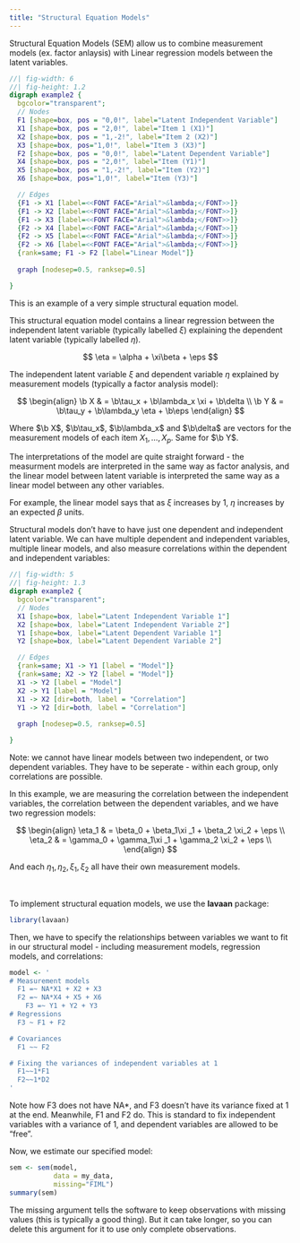 ```yaml
---
title: "Structural Equation Models"
---
```


Structural Equation Models (SEM) allow us to combine measurement models (ex. factor anlaysis) with Linear regression models between the latent variables.

::: center-graph
```dot
//| fig-width: 6
//| fig-height: 1.2
digraph example2 {
  bgcolor="transparent";
  // Nodes
  F1 [shape=box, pos = "0,0!", label="Latent Independent Variable"]
  X1 [shape=box, pos = "2,0!", label="Item 1 (X1)"]
  X2 [shape=box, pos = "1,-2!", label="Item 2 (X2)"]
  X3 [shape=box, pos="1,0!", label="Item 3 (X3)"]
  F2 [shape=box, pos = "0,0!", label="Latent Dependent Variable"]
  X4 [shape=box, pos = "2,0!", label="Item (Y1)"]
  X5 [shape=box, pos = "1,-2!", label="Item (Y2)"]
  X6 [shape=box, pos="1,0!", label="Item (Y3)"]

  // Edges
  {F1 -> X1 [label=<<FONT FACE="Arial">&lambda;</FONT>>]}
  {F1 -> X2 [label=<<FONT FACE="Arial">&lambda;</FONT>>]}
  {F1 -> X3 [label=<<FONT FACE="Arial">&lambda;</FONT>>]}
  {F2 -> X4 [label=<<FONT FACE="Arial">&lambda;</FONT>>]}
  {F2 -> X5 [label=<<FONT FACE="Arial">&lambda;</FONT>>]}
  {F2 -> X6 [label=<<FONT FACE="Arial">&lambda;</FONT>>]}
  {rank=same; F1 -> F2 [label="Linear Model"]}
  
  graph [nodesep=0.5, ranksep=0.5]

}
```
:::

::: small
This is an example of a very simple structural equation model.
:::

This structural equation model contains a linear regression between the independent latent variable (typically labelled $\xi$) explaining the dependent latent variable (typically labelled $\eta$).

$$
\eta = \alpha +  \xi\beta + \eps
$$

The independent latent variable $\xi$ and dependent variable $\eta$ explained by measurement models (typically a factor analysis model):

$$
\begin{align}
\b X & = \b\tau_x + \b\lambda_x \xi + \b\delta \\
\b Y & = \b\tau_y + \b\lambda_y \eta + \b\eps
\end{align}
$$

::: small
Where $\b X$, $\b\tau_x$, $\b\lambda_x$ and $\b\delta$ are vectors for the measurement models of each item $X_1, \dots, X_p$. Same for $\b Y$.
:::

The interpretations of the model are quite straight forward - the measurment models are interpreted in the same way as factor analysis, and the linear model between latent variable is interpreted the same way as a linear model between any other variables.

::: small
For example, the linear model says that as $\xi$ increases by 1, $\eta$ increases by an expected $\beta$ units.
:::

Structural models don't have to have just one dependent and independent latent variable. We can have multiple dependent and independent variables, multiple linear models, and also measure correlations within the dependent and independent variables:

::: center-graph
```dot
//| fig-width: 5
//| fig-height: 1.3
digraph example2 {
  bgcolor="transparent";
  // Nodes
  X1 [shape=box, label="Latent Independent Variable 1"]
  X2 [shape=box, label="Latent Independent Variable 2"]
  Y1 [shape=box, label="Latent Dependent Variable 1"]
  Y2 [shape=box, label="Latent Dependent Variable 2"]

  // Edges
  {rank=same; X1 -> Y1 [label = "Model"]}
  {rank=same; X2 -> Y2 [label = "Model"]}
  X1 -> Y2 [label = "Model"]
  X2 -> Y1 [label = "Model"]
  X1 -> X2 [dir=both, label = "Correlation"]
  Y1 -> Y2 [dir=both, label = "Correlation"]
  
  graph [nodesep=0.5, ranksep=0.5]

}
```
:::

::: small
Note: we cannot have linear models between two independent, or two dependent variables. They have to be seperate - within each group, only correlations are possible.
:::

In this example, we are measuring the correlation between the independent variables, the correlation between the dependent variables, and we have two regression models:

$$
\begin{align}
\eta_1 & = \beta_0 + \beta_1\xi _1 + \beta_2 \xi_2 + \eps \\
\eta_2 & = \gamma_0 + \gamma_1\xi _1 + \gamma_2 \xi_2 + \eps \\
\end{align}
$$

::: small
And each $\eta_1, \eta_2, \xi_1, \xi_2$ all have their own measurement models.
:::

<br />

To implement structural equation models, we use the **lavaan** package:

```r
library(lavaan)
```

Then, we have to specify the relationships between variables we want to fit in our structural model - including measurement models, regression models, and correlations:

```r
model <- '
# Measurement models 
  F1 =~ NA*X1 + X2 + X3
  F2 =~ NA*X4 + X5 + X6
	F3 =~ Y1 + Y2 + Y3
# Regressions
  F3 ~ F1 + F2

# Covariances
  F1 ~~ F2

# Fixing the variances of independent variables at 1
  F1~~1*F1
  F2~~1*D2
'
```

::: small
Note how F3 does not have NA\*, and F3 doesn't have its variance fixed at 1 at the end. Meanwhile, F1 and F2 do. This is standard to fix independent variables with a variance of 1, and dependent variables are allowed to be "free".
:::

Now, we estimate our specified model:

```r
sem <- sem(model,
           data = my_data,
           missing="FIML")
summary(sem)
```

::: small
The missing argument tells the software to keep observations with missing values (this is typically a good thing). But it can take longer, so you can delete this argument for it to use only complete observations.
:::
